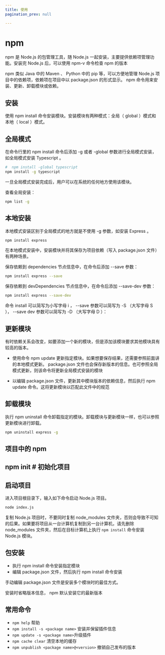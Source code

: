 ```yaml
---
title: 使用
pagination_prev: null

---
```


# npm

npm 是 Node.js 的包管理工具，随 Node.js 一起安装，主要提供依赖项管理功能。安装完 Node.js 后，可以使用 npm-v 命令检查 npm 的版本

npm 类似 Java 中的 Maven 、 Python 中的 pip 等，可以方便地管理 Node.js 项目中的依赖项，依赖项在项目中以 package.json 的形式显示。 npm
命令用来安装、更新、卸载模块或依赖。

## 安装

使用 npm install 命令安装模块。安装模块有两种模式：全局（ global ）模式和本地（ local ）模式。

## 全局模式

在命令行里的 npm install 命令后添加 -g 或者 -global 参数进行全局模式安装，如全局模式安装 Typescript 。

```sh
#  npm install -global typescript
npm install -g typescript
```

一旦全局模式安装完成后，用户可以在系统的任何地方使用该模块。

查看全局安装：

```sh
npm list -g
```

## 本地安装

本地模式安装区别于全局模式的地方就是不使用 -g 参数，如安装 Express 。

```sh
npm install express
```

在本地模式安装中，安装模块并将其保存为项目依赖（写入 package.json 文件）有两种场景。

保存依赖到 dependencies 节点信息中，在命令后添加 --save 参数：

```sh
npm install express --save
```

保存依赖到 devDependencies 节点信息中，在命令后添加 --save-dev 参数：

```sh
npm install express --save-dev
```

命令 install 可以简写为小写字母 i ， --save 参数可以简写为 -S （大写字母 S ）， --save dev 参数可以简写为 -D （大写字母 D ）：

## 更新模块

有时依赖关系会改变，如要添加一个新的模块，但是添加该模块要求其他模块具有较高的版本。

- 使用命令 npm update 更新指定模块。如果想要保存结果，还需要参照前面讲的本地模式更新。 package.json 文件也会保存新版本的信息。也可参照全局模式更新，则该命令将更新全局模式安装的模块

- 以编辑 package.json 文件，更新其中模块版本的依赖信息，然后执行 npm update 命令。这将更新模块以匹配此文件中的规范

## 卸载模块

执行 npm uninstall 命令卸载指定的模块。卸载模块与更新模块一样，也可以参照更新模块进行卸载。

```sh
npm uninstall express -g
```

## 项目中的 npm

## npm init # 初始化项目

## 启动项目

进入项目根目录下，输入如下命令启动 Node.js 项目。

```sh
node index.js
```

复制 Node.js 项目时，不要同时复制 node_modules 文件夹，否则会导致不可知的后果。如果要将项目从一台计算机复制到另一台计算机，请先删除 node_modules 文件夹，然后在目标计算机上执行
`npm install` 命令安装 Node.js 模块。

## 包安装

- 执行 npm install 命令安装指定模块
- 编辑 package.json 文件，然后执行 npm install 命令安装

手动编辑 package.json 文件是安装多个模块时的最佳方式。

安装时省略版本信息， npm 默认安装它的最新版本

## 常用命令

- `npm help` 帮助
- `npm install -s <package name>` 安装并保留插件信息
- `npm update -s <package name>`升级插件
- `npm cache clear` 清空本地的缓存
- `npm unpublish <package name>@<version>` 撤销自己发布的版本

            